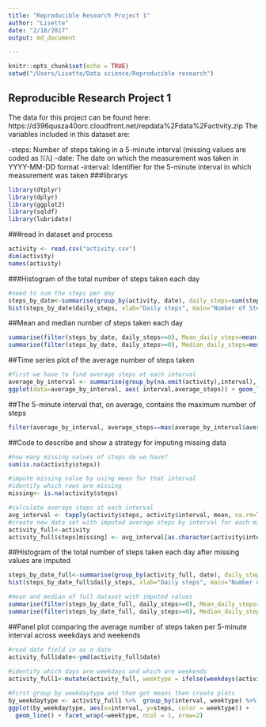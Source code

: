 ```yaml
---
title: "Reproducible Research Project 1"
author: "Lisette"
date: "2/18/2017"
output: md_document

---
```


```r
knitr::opts_chunk$set(echo = TRUE)
setwd("/Users/Lisette/Data science/Reproducible research")
```

## Reproducible Research Project 1

The data for this project can be found here: https://d396qusza40orc.cloudfront.net/repdata%2Fdata%2Factivity.zip
The variables included in this dataset are:

-steps: Number of steps taking in a 5-minute interval (missing values are coded as 𝙽𝙰)
-date: The date on which the measurement was taken in YYYY-MM-DD format
-interval: Identifier for the 5-minute interval in which measurement was taken
###librarys
```r
library(dtplyr)
library(dplyr)
library(ggplot2)
library(sqldf)
library(lubridate)
```

###read in dataset and process
```r
activity <- read.csv("activity.csv")
dim(activity)
names(activity)
```
###Histogram of the total number of steps taken each day
```r
#need to sum the steps per day
steps_by_date<-summarise(group_by(activity, date), daily_steps=sum(steps))
hist(steps_by_date$daily_steps, xlab="Daily steps", main="Number of Steps Taken Each Day",breaks=seq(from=0, to=25000, by=2500))
```


##Mean and median number of steps taken each day
```r

summarise(filter(steps_by_date, daily_steps>=0), Mean_daily_steps=mean(daily_steps) )
summarise(filter(steps_by_date, daily_steps>=0), Median_daily_steps=median(daily_steps) )
```

##Time series plot of the average number of steps taken
```r
#first we have to find average steps at each interval
average_by_interval <- summarise(group_by(na.omit(activity),interval), average_steps=mean(steps))
ggplot(data=average_by_interval, aes( interval,average_steps)) + geom_line() +   xlab("Interval") + ylab("Average Steps")
```
##The 5-minute interval that, on average, contains the maximum number of steps
```r
filter(average_by_interval, average_steps==max(average_by_interval$average_steps))
```
##Code to describe and show a strategy for imputing missing data
```r
#how many missing values of steps do we have? 
sum(is.na(activity$steps))

```
```r
#impute missing value by using mean for that interval
#identify which rows are missing
missing<- is.na(activity$steps)

#calculate average steps at each interval
avg_interval <- tapply(activity$steps, activity$interval, mean, na.rm=TRUE, simplify=TRUE)
#create new data set with imputed average steps by interval for each missing value of steps
activity_full<-activity
activity_full$steps[missing] <- avg_interval[as.character(activity$interval[missing])]

```

##Histogram of the total number of steps taken each day after missing values are imputed
```r
steps_by_date_full<-summarise(group_by(activity_full, date), daily_steps=sum(steps))
hist(steps_by_date_full$daily_steps, xlab="Daily steps", main="Number of Steps Taken Each Day",breaks=seq(from=0, to=25000, by=2500))

#mean and median of full dataset with imputed values
summarise(filter(steps_by_date_full, daily_steps>=0), Mean_daily_steps=mean(daily_steps) )
summarise(filter(steps_by_date_full, daily_steps>=0), Median_daily_steps=median(daily_steps) )
```
##Panel plot comparing the average number of steps taken per 5-minute interval across weekdays and weekends
```r
#read date field in as a date
activity_full$date<-ymd(activity_full$date)
  
#identify which days are weekdays and which are weekends
activity_full1<-mutate(activity_full, weektype = ifelse(weekdays(activity_full$date) == "Saturday" | weekdays(activity_full$date) == "Sunday", "weekend", "weekday"))

#First group by weekdaytype and then get means then create plots
by_weekdaytype <- activity_full1 %>%  group_by(interval, weektype) %>%  summarise(steps = mean(steps))
ggplot(by_weekdaytype, aes(x=interval, y=steps, color = weektype)) +
  geom_line() + facet_wrap(~weektype, ncol = 1, nrow=2)

```
